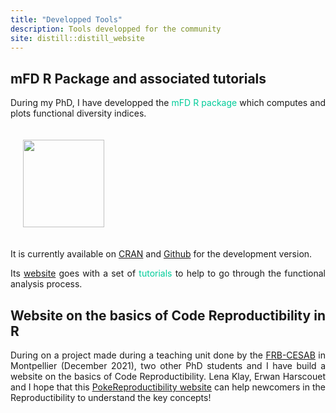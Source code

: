 ```yaml
---
title: "Developped Tools"
description: Tools developped for the community
site: distill::distill_website
---
```


<style>
body {
text-align: justify}
</style>


## mFD R Package and associated tutorials


During my PhD, I have developped the <span style="color: #00cc99;">mFD R package</span> which computes and plots functional diversity indices.


<img src="https://raw.githubusercontent.com/CmlMagneville/mFD/main/man/figures/hexasticker_mFD.png" style="height:140px; width:130px; padding:20px;"/>

It is currently available on [CRAN](https://cran.r-project.org/web/packages/mFD/index.html) and [Github](https://github.com/CmlMagneville/mFD) for the development version. 

Its [website](https://cmlmagneville.github.io/mFD/) goes with a set of <span style="color: #00cc99;">tutorials</span> to help to go through the functional analysis process.


## Website on the basics of Code Reproductibility in R

During on a project made during a teaching unit done by the [FRB-CESAB](https://www.fondationbiodiversite.fr/en/about-the-foundation/le-cesab/) in Montpellier (December 2021), 
two other PhD students and I have build a website on the basics of Code Reproductibility. Lena Klay, Erwan Harscouet and I hope that this [PokeReproductibility website](https://poke-reproducibility.netlify.app/) can help newcomers in the Reproductibility to understand the key concepts!

